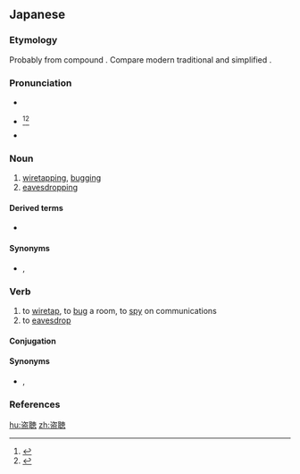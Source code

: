 ==Japanese==
{{wikipedia|lang=ja}}
{{ja-kanjitab|とう|ちょう|yomi=on}}

===Etymology===
Probably from {{etyl|ltc|ja|sort=とうちょう}} compound {{m|ltc|盜聽|tr=dawH theng|lit=steal a listen}}. Compare modern {{etyl|cmn|-}} traditional {{m|cmn|盜聽}} and simplified {{m|cmn|盗听|tr=dàotīng}}.

===Pronunciation===
* {{l|ja|sc=Latn|音読み|On'yomi}}
* {{ja-accent-common|h|と|うちょう}}<ref name="DJR">{{R:Daijirin}}</ref><ref name="NHK">{{R:NHK Hatsuon}}</ref>
* {{IPA|lang=ja|[to̞ːt͡ɕʲo̞ː]}}

===Noun===
{{ja-noun|とうちょう|hhira=たうちやう}}

# [[wiretapping]], [[bugging]]
# [[eavesdropping]]
#: {{ja-usex|米国政府は'''盗聴'''疑惑の説明に追われている。|べいこく せいふ は '''とうちょう''' ぎわく の せつめい に おわれて いる。|The US government is pressed for explanation on the suspicion of its wiretapping programs.}}

====Derived terms====
* {{ja-r|盗聴者|とうちょうしゃ|gloss=[[eavesdropper]], [[wiretapper]]}}

====Synonyms====
* {{sense|eavesdropping}} {{ja-r|立ち聞き|たちぎき}}, {{ja-r|盗み聞き|ぬすみぎき}}

===Verb===
{{ja-verb-suru|tr=transitive|とうちょう|hhira=たうちやう}}

# to [[wiretap]], to [[bug]] a room, to [[spy]] on communications
# to [[eavesdrop]]

====Conjugation====
{{ja-suru|とうちょう}}

====Synonyms====
* {{sense|to eavesdrop}} {{ja-r|立ち聞き|たちぎき}}, {{ja-r|盗み聞き|ぬすみぎき}}

===References===
<references/>

[[hu:盗聴]]
[[zh:盗聴]]